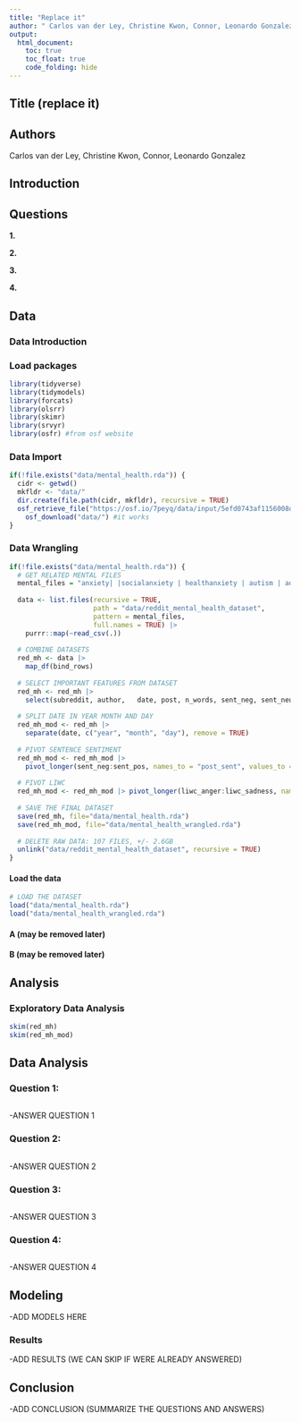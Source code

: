 ```yaml
---
title: "Replace it"
author: " Carlos van der Ley, Christine Kwon, Connor, Leonardo Gonzalez"
output: 
  html_document:
    toc: true
    toc_float: true
    code_folding: hide
---
```


## Title (replace it)



## Authors

Carlos van der Ley, Christine Kwon, Connor, Leonardo Gonzalez

## Introduction



## Questions

**1. **

**2. **

**3. **

**4. **

## Data

### Data Introduction



### Load packages
```r
library(tidyverse)
library(tidymodels)
library(forcats)
library(olsrr)
library(skimr)
library(srvyr)
library(osfr) #from osf website
```

### Data Import
```r

if(!file.exists("data/mental_health.rda")) {
  cidr <- getwd()
  mkfldr <- "data/"
  dir.create(file.path(cidr, mkfldr), recursive = TRUE)
  osf_retrieve_file("https://osf.io/7peyq/data/input/5efd0743af1156008d3b5532") |> 
    osf_download("data/") #it works
}

```

### Data Wrangling

```r

if(!file.exists("data/mental_health.rda")) {
  # GET RELATED MENTAL FILES
  mental_files = "anxiety| |socialanxiety | healthanxiety | autism | adhd | ptsd | lonely | depression | suicidewatch | bipolarreddit | bpd | addiction | alcoholism | schizophrenia"
  
  data <- list.files(recursive = TRUE,
                     path = "data/reddit_mental_health_dataset",
                     pattern = mental_files,
                     full.names = TRUE) |>
    purrr::map(~read_csv(.))
  
  # COMBINE DATASETS
  red_mh <- data |>
    map_df(bind_rows)
  
  # SELECT IMPORTANT FEATURES FROM DATASET
  red_mh <- red_mh |>
    select(subreddit, author,	date, post, n_words, sent_neg, sent_neu, sent_pos, isolation_total,economic_stress_total, domestic_stress_total, liwc_anger, liwc_anxiety, liwc_negative_emotion, liwc_positive_emotion, liwc_sadness)
  
  # SPLIT DATE IN YEAR MONTH AND DAY
  red_mh_mod <- red_mh |>
    separate(date, c("year", "month", "day"), remove = TRUE)
  
  # PIVOT SENTENCE SENTIMENT
  red_mh_mod <- red_mh_mod |> 
    pivot_longer(sent_neg:sent_pos, names_to = "post_sent", values_to = "prob_sent")
  
  # PIVOT LIWC
  red_mh_mod <- red_mh_mod |> pivot_longer(liwc_anger:liwc_sadness, names_to = "people_sent", values_to = "people_sent_val", names_pattern = "liwc_(.*)")
  
  # SAVE THE FINAL DATASET
  save(red_mh, file="data/mental_health.rda")
  save(red_mh_mod, file="data/mental_health_wrangled.rda")
  
  # DELETE RAW DATA: 107 FILES, +/- 2.6GB
  unlink("data/reddit_mental_health_dataset", recursive = TRUE)
}

```

#### Load the data

```r
# LOAD THE DATASET
load("data/mental_health.rda")
load("data/mental_health_wrangled.rda")
```

#### A (may be removed later)

#### B (may be removed later)

## Analysis



### Exploratory Data Analysis

```r
skim(red_mh)
skim(red_mh_mod)
```

## Data Analysis

### Question 1:

```r{}

```
-ANSWER QUESTION 1

### Question 2:

```r{}

```
-ANSWER QUESTION 2

### Question 3:

```r{}

```
-ANSWER QUESTION 3

### Question 4:

```r{}

```

-ANSWER QUESTION 4

## Modeling

-ADD MODELS HERE

### Results

-ADD RESULTS (WE CAN SKIP IF WERE ALREADY ANSWERED)

## Conclusion

-ADD CONCLUSION (SUMMARIZE THE QUESTIONS AND ANSWERS)
